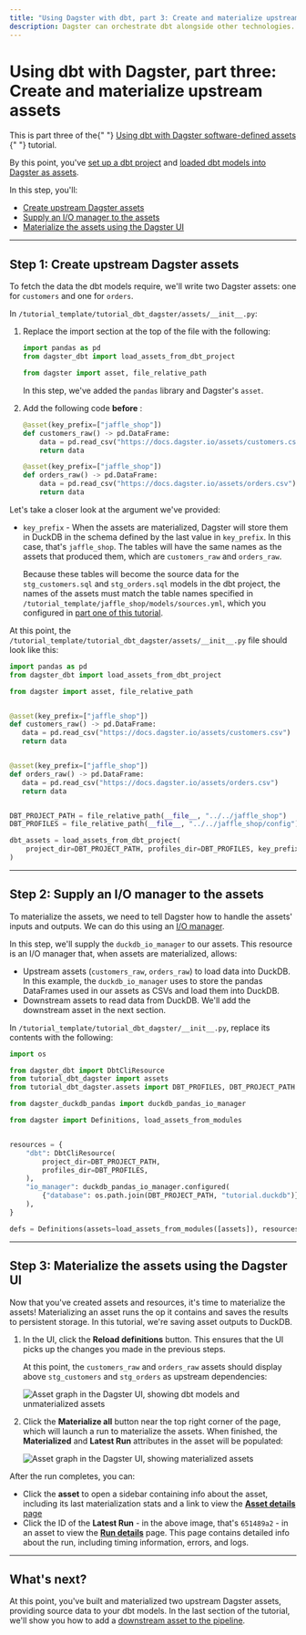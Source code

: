 ```yaml
---
title: "Using Dagster with dbt, part 3: Create and materialize upstream assets"
description: Dagster can orchestrate dbt alongside other technologies.
---
```


# Using dbt with Dagster, part three: Create and materialize upstream assets

<Note>
  This is part three of the{" "}
  <a href="/integrations/dbt/using-dbt-with-dagster">
    Using dbt with Dagster software-defined assets
  </a>{" "}
  tutorial.
</Note>

By this point, you've [set up a dbt project](/integrations/dbt/using-dbt-with-dagster/set-up-dbt-project) and [loaded dbt models into Dagster as assets](/integrations/dbt/using-dbt-with-dagster/load-dbt-models).

In this step, you'll:

- [Create upstream Dagster assets](#step-1-create-upstream-dagster-assets)
- [Supply an I/O manager to the assets](#step-2-supply-an-io-manager-to-the-assets)
- [Materialize the assets using the Dagster UI](#step-3-materialize-the-assets-using-the-dagster-ui)

---

## Step 1: Create upstream Dagster assets

To fetch the data the dbt models require, we'll write two Dagster assets: one for `customers` and one for `orders`.

In `/tutorial_template/tutorial_dbt_dagster/assets/__init__.py`:

1. Replace the import section at the top of the file with the following:

   ```python
   import pandas as pd
   from dagster_dbt import load_assets_from_dbt_project

   from dagster import asset, file_relative_path
   ```

   In this step, we've added the `pandas` library and Dagster's `asset`.

2. Add the following code **before** <PyObject module="dagster_dbt" object="load_assets_from_dbt_project" />:

   ```python
   @asset(key_prefix=["jaffle_shop"])
   def customers_raw() -> pd.DataFrame:
       data = pd.read_csv("https://docs.dagster.io/assets/customers.csv")
       return data

   @asset(key_prefix=["jaffle_shop"])
   def orders_raw() -> pd.DataFrame:
       data = pd.read_csv("https://docs.dagster.io/assets/orders.csv")
       return data
   ```

Let's take a closer look at the argument we've provided:

- `key_prefix` - When the assets are materialized, Dagster will store them in DuckDB in the schema defined by the last value in `key_prefix`. In this case, that's `jaffle_shop`. The tables will have the same names as the assets that produced them, which are `customers_raw` and `orders_raw`.

  Because these tables will become the source data for the `stg_customers.sql` and `stg_orders.sql` models in the dbt project, the names of the assets must match the table names specified in `/tutorial_template/jaffle_shop/models/sources.yml`, which you configured in [part one of this tutorial](/integrations/dbt/using-dbt-with-dagster/set-up-dbt-project#step-3-configure-dbt-model-data-sources).

At this point, the `/tutorial_template/tutorial_dbt_dagster/assets/__init__.py` file should look like this:

```python
import pandas as pd
from dagster_dbt import load_assets_from_dbt_project

from dagster import asset, file_relative_path


@asset(key_prefix=["jaffle_shop"])
def customers_raw() -> pd.DataFrame:
   data = pd.read_csv("https://docs.dagster.io/assets/customers.csv")
   return data


@asset(key_prefix=["jaffle_shop"])
def orders_raw() -> pd.DataFrame:
   data = pd.read_csv("https://docs.dagster.io/assets/orders.csv")
   return data


DBT_PROJECT_PATH = file_relative_path(__file__, "../../jaffle_shop")
DBT_PROFILES = file_relative_path(__file__, "../../jaffle_shop/config")

dbt_assets = load_assets_from_dbt_project(
    project_dir=DBT_PROJECT_PATH, profiles_dir=DBT_PROFILES, key_prefix=["jaffle_shop"]
)
```

---

## Step 2: Supply an I/O manager to the assets

To materialize the assets, we need to tell Dagster how to handle the assets' inputs and outputs. We can do this using an [I/O manager](/concepts/io-management/io-managers).

In this step, we'll supply the `duckdb_io_manager` to our assets. This resource is an I/O manager that, when assets are materialized, allows:

- Upstream assets (`customers_raw`, `orders_raw`) to load data into DuckDB. In this example, the `duckdb_io_manager` uses <PyObject module="dagster_duckdb_pandas" object="DuckDBPandasTypeHandler" /> to store the pandas DataFrames used in our assets as CSVs and load them into DuckDB.
- Downstream assets to read data from DuckDB. We'll add the downstream asset in the next section.

In `/tutorial_template/tutorial_dbt_dagster/__init__.py`, replace its contents with the following:

```python
import os

from dagster_dbt import DbtCliResource
from tutorial_dbt_dagster import assets
from tutorial_dbt_dagster.assets import DBT_PROFILES, DBT_PROJECT_PATH

from dagster_duckdb_pandas import duckdb_pandas_io_manager

from dagster import Definitions, load_assets_from_modules


resources = {
    "dbt": DbtCliResource(
        project_dir=DBT_PROJECT_PATH,
        profiles_dir=DBT_PROFILES,
    ),
    "io_manager": duckdb_pandas_io_manager.configured(
        {"database": os.path.join(DBT_PROJECT_PATH, "tutorial.duckdb")}
    ),
}

defs = Definitions(assets=load_assets_from_modules([assets]), resources=resources)
```

---

## Step 3: Materialize the assets using the Dagster UI

Now that you've created assets and resources, it's time to materialize the assets! Materializing an asset runs the op it contains and saves the results to persistent storage. In this tutorial, we're saving asset outputs to DuckDB.

1. In the UI, click the **Reload definitions** button. This ensures that the UI picks up the changes you made in the previous steps.

   At this point, the `customers_raw` and `orders_raw` assets should display above `stg_customers` and `stg_orders` as upstream dependencies:

   <Image
   alt="Asset graph in the Dagster UI, showing dbt models and unmaterialized assets"
   src="/images/integrations/dbt/using-dbt-with-dagster/upstream-assets-asset-graph-unmaterialized.png"
   width={1089}
   height={897}
   />

2. Click the **Materialize all** button near the top right corner of the page, which will launch a run to materialize the assets. When finished, the **Materialized** and **Latest Run** attributes in the asset will be populated:

   <Image
   alt="Asset graph in the Dagster UI, showing materialized assets"
   src="/images/integrations/dbt/using-dbt-with-dagster/upstream-assets-asset-graph-materialized.png"
   width={1091}
   height={896}
   />

After the run completes, you can:

- Click the **asset** to open a sidebar containing info about the asset, including its last materialization stats and a link to view the [**Asset details** page](/concepts/webserver/ui#asset-details)
- Click the ID of the **Latest Run** - in the above image, that's `651489a2` - in an asset to view the [**Run details**](/concepts/webserver/ui#run-details) page. This page contains detailed info about the run, including timing information, errors, and logs.

---

## What's next?

At this point, you've built and materialized two upstream Dagster assets, providing source data to your dbt models. In the last section of the tutorial, we'll show you how to add a [downstream asset to the pipeline](/integrations/dbt/using-dbt-with-dagster/downstream-assets).
